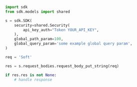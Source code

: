 ```python showLineNumbers copy filename="Request Body Put String usage example"
import sdk
from sdk.models import shared

s = sdk.SDK(
    security=shared.Security(
        api_key_auth="Token YOUR_API_KEY",
    ),
    global_path_param=100,
    global_query_param='some example global query param',
)

req = 'Soft'

res = s.request_bodies.request_body_put_string(req)

if res.res is not None:
    # handle response
```

